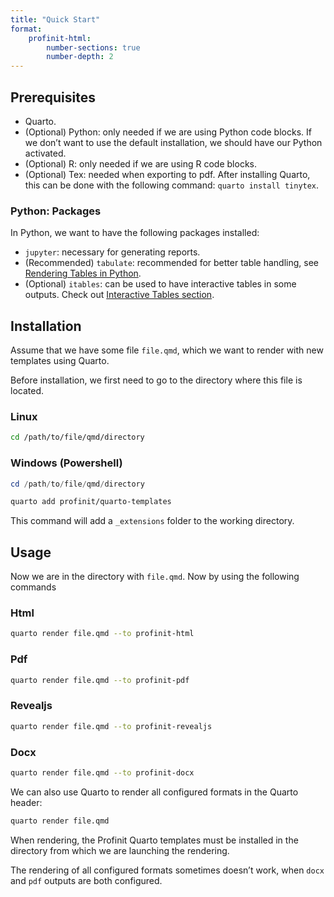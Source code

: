 ```yaml
---
title: "Quick Start"
format:
    profinit-html:
        number-sections: true
        number-depth: 2
---
```


## Prerequisites

- Quarto.
- (Optional) Python: only needed if we are using Python code blocks. If we don't want to use the default installation, we should have our Python activated.
- (Optional) R: only needed if we are using R code blocks.
- (Optional) Tex: needed when exporting to pdf. After installing Quarto, this can be done with the following command: `quarto install tinytex`.

### Python: Packages

In Python, we want to have the following packages installed:

- `jupyter`: necessary for generating reports.
- (Recommended) `tabulate`: recommended for better table handling, see [Rendering Tables in Python](tricks.qmd#python-rendering-tables).
- (Optional) `itables`: can be used to have interactive tables in some outputs. Check out [Interactive Tables section](tricks.qmd#interactive-tables).

## Installation

Assume that we have some file `file.qmd`, which we want to render with new templates using Quarto.

Before installation, we first need to go to the directory where this file is located.

::: {.panel-tabset}

### Linux

```.sh
cd /path/to/file/qmd/directory
```

### Windows (Powershell)

```.ps1
cd /path/to/file/qmd/directory
```

:::

```sh
quarto add profinit/quarto-templates
```

This command will add a `_extensions` folder to the working directory.

## Usage

Now we are in the directory with `file.qmd`. Now by using the following commands

::: {.panel-tabset}

### Html

```bash
quarto render file.qmd --to profinit-html
```

### Pdf

```bash
quarto render file.qmd --to profinit-pdf
```

### Revealjs

```bash
quarto render file.qmd --to profinit-revealjs
```

### Docx

```bash
quarto render file.qmd --to profinit-docx
```

:::

We can also use Quarto to render all configured formats in the Quarto header:

```.sh
quarto render file.qmd
```

::: {.callout-note}

When rendering, the Profinit Quarto templates must be installed in the directory from which we are launching the rendering.

:::

::: {.callout-warning}

The rendering of all configured formats sometimes doesn't work, when `docx` and `pdf` outputs are both configured.

:::
